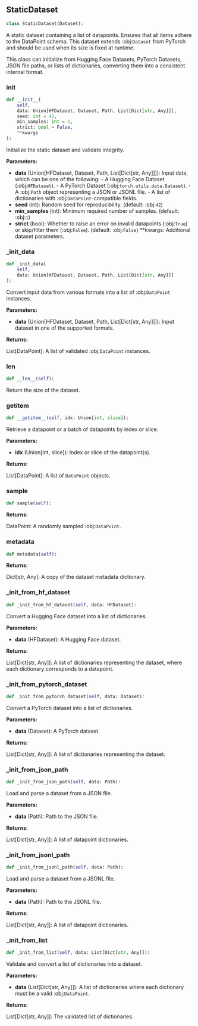 <a id="camel.datasets.static_dataset"></a>

<a id="camel.datasets.static_dataset.StaticDataset"></a>

## StaticDataset

```python
class StaticDataset(Dataset):
```

A static dataset containing a list of datapoints.
Ensures that all items adhere to the DataPoint schema.
This dataset extends :obj:`Dataset` from PyTorch and should
be used when its size is fixed at runtime.

This class can initialize from Hugging Face Datasets,
PyTorch Datasets, JSON file paths, or lists of dictionaries,
converting them into a consistent internal format.

<a id="camel.datasets.static_dataset.StaticDataset.__init__"></a>

### __init__

```python
def __init__(
    self,
    data: Union[HFDataset, Dataset, Path, List[Dict[str, Any]]],
    seed: int = 42,
    min_samples: int = 1,
    strict: bool = False,
    **kwargs
):
```

Initialize the static dataset and validate integrity.

**Parameters:**

- **data** (Union[HFDataset, Dataset, Path, List[Dict[str, Any]]]): Input data, which can be one of the following: - A Hugging Face Dataset (:obj:`HFDataset`). - A PyTorch Dataset (:obj:`torch.utils.data.Dataset`). - A :obj:`Path` object representing a JSON or JSONL file. - A list of dictionaries with :obj:`DataPoint`-compatible fields.
- **seed** (int): Random seed for reproducibility. (default: :obj:`42`)
- **min_samples** (int): Minimum required number of samples. (default: :obj:`1`)
- **strict** (bool): Whether to raise an error on invalid datapoints (:obj:`True`) or skip/filter them (:obj:`False`). (default: :obj:`False`) **kwargs: Additional dataset parameters.

<a id="camel.datasets.static_dataset.StaticDataset._init_data"></a>

### _init_data

```python
def _init_data(
    self,
    data: Union[HFDataset, Dataset, Path, List[Dict[str, Any]]]
):
```

Convert input data from various formats into a list of
:obj:`DataPoint` instances.

**Parameters:**

- **data** (Union[HFDataset, Dataset, Path, List[Dict[str, Any]]]): Input dataset in one of the supported formats.

**Returns:**

  List[DataPoint]: A list of validated :obj:`DataPoint`
instances.

<a id="camel.datasets.static_dataset.StaticDataset.__len__"></a>

### __len__

```python
def __len__(self):
```

Return the size of the dataset.

<a id="camel.datasets.static_dataset.StaticDataset.__getitem__"></a>

### __getitem__

```python
def __getitem__(self, idx: Union[int, slice]):
```

Retrieve a datapoint or a batch of datapoints by index or slice.

**Parameters:**

- **idx** (Union[int, slice]): Index or slice of the datapoint(s).

**Returns:**

  List[DataPoint]: A list of `DataPoint` objects.

<a id="camel.datasets.static_dataset.StaticDataset.sample"></a>

### sample

```python
def sample(self):
```

**Returns:**

  DataPoint: A randomly sampled :obj:`DataPoint`.

<a id="camel.datasets.static_dataset.StaticDataset.metadata"></a>

### metadata

```python
def metadata(self):
```

**Returns:**

  Dict[str, Any]: A copy of the dataset metadata dictionary.

<a id="camel.datasets.static_dataset.StaticDataset._init_from_hf_dataset"></a>

### _init_from_hf_dataset

```python
def _init_from_hf_dataset(self, data: HFDataset):
```

Convert a Hugging Face dataset into a list of dictionaries.

**Parameters:**

- **data** (HFDataset): A Hugging Face dataset.

**Returns:**

  List[Dict[str, Any]]: A list of dictionaries representing
the dataset, where each dictionary corresponds to a datapoint.

<a id="camel.datasets.static_dataset.StaticDataset._init_from_pytorch_dataset"></a>

### _init_from_pytorch_dataset

```python
def _init_from_pytorch_dataset(self, data: Dataset):
```

Convert a PyTorch dataset into a list of dictionaries.

**Parameters:**

- **data** (Dataset): A PyTorch dataset.

**Returns:**

  List[Dict[str, Any]]: A list of dictionaries representing
the dataset.

<a id="camel.datasets.static_dataset.StaticDataset._init_from_json_path"></a>

### _init_from_json_path

```python
def _init_from_json_path(self, data: Path):
```

Load and parse a dataset from a JSON file.

**Parameters:**

- **data** (Path): Path to the JSON file.

**Returns:**

  List[Dict[str, Any]]: A list of datapoint dictionaries.

<a id="camel.datasets.static_dataset.StaticDataset._init_from_jsonl_path"></a>

### _init_from_jsonl_path

```python
def _init_from_jsonl_path(self, data: Path):
```

Load and parse a dataset from a JSONL file.

**Parameters:**

- **data** (Path): Path to the JSONL file.

**Returns:**

  List[Dict[str, Any]]: A list of datapoint dictionaries.

<a id="camel.datasets.static_dataset.StaticDataset._init_from_list"></a>

### _init_from_list

```python
def _init_from_list(self, data: List[Dict[str, Any]]):
```

Validate and convert a list of dictionaries into a dataset.

**Parameters:**

- **data** (List[Dict[str, Any]]): A list of dictionaries where each dictionary must be a valid :obj:`DataPoint`.

**Returns:**

  List[Dict[str, Any]]: The validated list of dictionaries.
